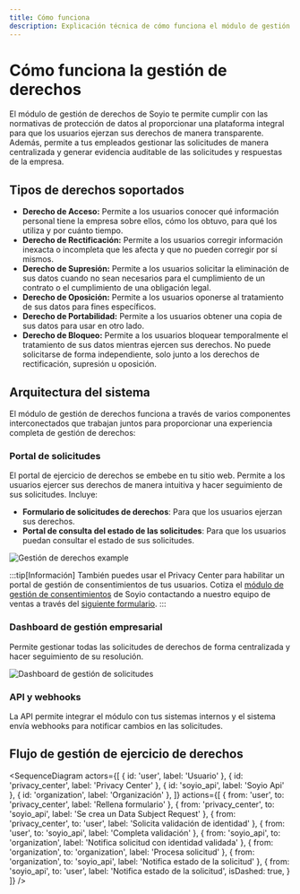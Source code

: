 ```yaml
---
title: Cómo funciona
description: Explicación técnica de cómo funciona el módulo de gestión de derechos
---
```



# Cómo funciona la gestión de derechos

El módulo de gestión de derechos de Soyio te permite cumplir con las normativas de protección de datos al proporcionar una plataforma integral para que los usuarios ejerzan sus derechos de manera transparente. Además, permite a tus empleados gestionar las solicitudes de manera centralizada y generar evidencia auditable de las solicitudes y respuestas de la empresa.

## Tipos de derechos soportados

- **Derecho de Acceso:** Permite a los usuarios conocer qué información personal tiene la empresa sobre ellos, cómo los obtuvo, para qué los utiliza y por cuánto tiempo.
- **Derecho de Rectificación:** Permite a los usuarios corregir información inexacta o incompleta que les afecta y que no pueden corregir por sí mismos.
- **Derecho de Supresión:** Permite a los usuarios solicitar la eliminación de sus datos cuando no sean necesarios para el cumplimiento de un contrato o el cumplimiento de una obligación legal.
- **Derecho de Oposición:** Permite a los usuarios oponerse al tratamiento de sus datos para fines específicos.
- **Derecho de Portabilidad:** Permite a los usuarios obtener una copia de sus datos para usar en otro lado.
- **Derecho de Bloqueo:** Permite a los usuarios bloquear temporalmente el tratamiento de sus datos mientras ejercen sus derechos. No puede solicitarse de forma independiente, solo junto a los derechos de rectificación, supresión u oposición.

## Arquitectura del sistema

El módulo de gestión de derechos funciona a través de varios componentes interconectados que trabajan juntos para proporcionar una experiencia completa de gestión de derechos:

### Portal de solicitudes
El portal de ejercicio de derechos se embebe en tu sitio web. Permite a los usuarios ejercer sus derechos de manera intuitiva y hacer seguimiento de sus solicitudes. Incluye:

- **Formulario de solicitudes de derechos**: Para que los usuarios ejerzan sus derechos.
- **Portal de consulta del estado de las solicitudes**: Para que los usuarios puedan consultar el estado de sus solicitudes.

<img src="/img/ejemplo-privacy-center-dsr.png" alt="Gestión de derechos example"/>

:::tip[Información]
También puedes usar el Privacy Center para habilitar un portal de gestión de consentimientos de tus usuarios. Cotiza el [módulo de gestión de consentimientos](../consent/introduction.mdx) de Soyio contactando a nuestro equipo de ventas a través del [siguiente formulario](https://soyio.typeform.com/formularioweb).
:::

### Dashboard de gestión empresarial

Permite gestionar todas las solicitudes de derechos de forma centralizada y hacer seguimiento de su resolución.

<img src="/img/dashboard_dsr_framed.png" alt="Dashboard de gestión de solicitudes"/>

### API y webhooks

La API permite integrar el módulo con tus sistemas internos y el sistema envía webhooks para notificar cambios en las solicitudes.

## Flujo de gestión de ejercicio de derechos

<SequenceDiagram
  actors={[
    { id: 'user', label: 'Usuario' },
    { id: 'privacy_center', label: 'Privacy Center' },
    { id: 'soyio_api', label: 'Soyio Api' },
    { id: 'organization', label: 'Organización' },
  ]}
  actions={[
    {
      from: 'user',
      to: 'privacy_center',
      label: 'Rellena formulario'
    },
    {
      from: 'privacy_center',
      to: 'soyio_api',
      label: 'Se crea un Data Subject Request'
    },
    {
      from: 'privacy_center',
      to: 'user',
      label: 'Solicita validación de identidad'
    },
    {
      from: 'user',
      to: 'soyio_api',
      label: 'Completa validación'
    },
    {
      from: 'soyio_api',
      to: 'organization',
      label: 'Notifica solicitud con identidad validada'
    },
    {
      from: 'organization',
      to: 'organization',
      label: 'Procesa solicitud'
    },
    {
      from: 'organization',
      to: 'soyio_api',
      label: 'Notifica estado de la solicitud'
    },
    {
      from: 'soyio_api',
      to: 'user',
      label: 'Notifica estado de la solicitud',
      isDashed: true,
    }
  ]}
/>